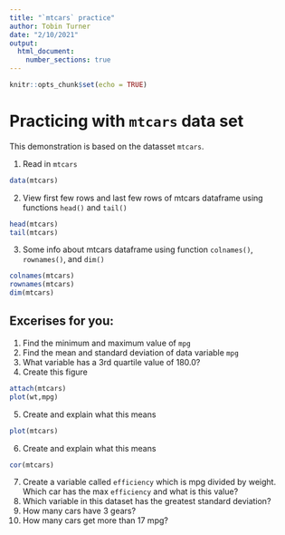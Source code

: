 ```yaml
---
title: "`mtcars` practice"
author: Tobin Turner
date: "2/10/2021"
output: 
  html_document:
    number_sections: true
---
```


```r
knitr::opts_chunk$set(echo = TRUE)
```


# Practicing with `mtcars` data set

This demonstration is based on the datasset `mtcars`.

1. Read in `mtcars`
```r
data(mtcars)
```


2. View first few rows and last few rows of mtcars dataframe using functions `head()` and `tail()`
```r
head(mtcars)
tail(mtcars)
```



3. Some info about mtcars dataframe using function `colnames()`, `rownames()`, and `dim()`
```r
colnames(mtcars)
rownames(mtcars)
dim(mtcars)
```

## Excerises for you:

1. Find the minimum and maximum value of `mpg` 
2. Find the mean and standard deviation of data variable `mpg` 
3. What variable has a 3rd quartile value of 180.0? 
4. Create this figure

```r
attach(mtcars)
plot(wt,mpg)
```

5. Create and explain what this means

```r
plot(mtcars)
```

6. Create and explain what this means

```r
cor(mtcars)
```

7. Create a variable called `efficiency` which is mpg divided by weight.  Which car has the max `efficiency` and what is this value?
8. Which variable in this dataset has the greatest standard deviation?
9. How many cars have 3 gears?
10. How many cars get more than 17 mpg?